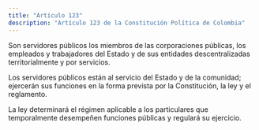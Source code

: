 ```yaml
---
title: "Artículo 123"
description: "Artículo 123 de la Constitución Política de Colombia"
---
```


Son servidores públicos los miembros de las corporaciones públicas, los empleados y trabajadores del Estado y de sus entidades descentralizadas territorialmente y por servicios. 

Los servidores públicos están al servicio del Estado y de la comunidad; ejercerán sus funciones en la forma prevista por la Constitución, la ley y el
reglamento.

La ley determinará el régimen aplicable a los particulares que temporalmente desempeñen funciones públicas y regulará su ejercicio.

